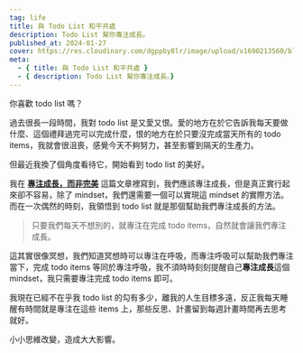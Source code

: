 ```yaml
---
tag: life
title: 與 Todo List 和平共處
description: Todo List 幫你專注成長。
published_at: 2024-01-27
cover: https://res.cloudinary.com/dgppby8lr/image/upload/v1690213560/blog/test_dewcgh.png
meta:
  - { title: 與 Todo List 和平共處 }
  - { description: Todo List 幫你專注成長。}
---
```


你喜歡 todo list 嗎？

過去很長一段時間，我對 todo list 是又愛又恨。愛的地方在於它告訴我每天要做什麼、這個禮拜過完可以完成什麼，恨的地方在於只要沒完成當天所有的 todo items，我就會很沮喪，感覺今天不夠努力，甚至影響到隔天的生產力。

但最近我換了個角度看待它，開始看到 todo list 的美好。

我在 [**專注成長，而非完美**](https://justincy.com/articles/focusgrow) 這篇文章裡寫到，我們應該專注成長，但是真正實行起來卻不容易，除了 mindset，我們還需要一個可以實現這 mindset 的實際方法。而在一次偶然的時刻，我領悟到 todo list 就是那個幫助我們專注成長的方法。

> 只要我們每天不想別的，就專注在完成 todo items，自然就會讓我們專注成長。

這其實很像冥想，我們知道冥想時可以專注在呼吸，而專注呼吸可以幫助我們專注當下，完成 todo items 等同於專注呼吸，我不須時時刻刻提醒自己**專注成長**這個 mindset，我只需要專注完成 todo items 即可。

我現在已經不在乎我 todo list 的勾有多少，離我的人生目標多遠，反正我每天睡醒有時間就是專注在這些 items 上，那些反思、計畫留到每週計畫時間再去思考就好。

小小思維改變，造成大大影響。
